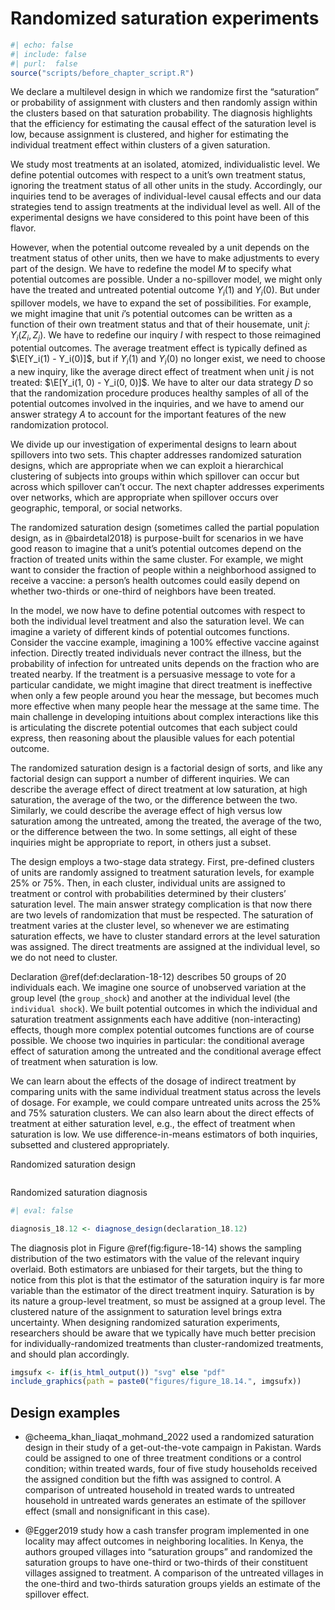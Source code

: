 # Randomized saturation experiments 

```r
#| echo: false
#| include: false
#| purl:  false
source("scripts/before_chapter_script.R")
```

:::: {.ddbox}
We declare a multilevel design in which we randomize first the "saturation" or probability of assignment with clusters and then randomly assign within the clusters based on that saturation probability. The diagnosis highlights that the efficiency for estimating the causal effect of the saturation level is low, because assignment is clustered, and higher for estimating the individual treatment effect within clusters of a given saturation.
::::


We study most treatments at an isolated, atomized, individualistic level. We define potential outcomes with respect to a unit's own treatment status, ignoring the treatment status of all other units in the study. Accordingly, our inquiries tend to be averages of individual-level causal effects and our data strategies tend to assign treatments at the individual level as well. All of the experimental designs we have considered to this point have been of this flavor.

However, when the potential outcome revealed by a unit depends on the treatment status of other units, then we have to make adjustments to every part of the design. We have to redefine the model *M* to specify what potential outcomes are possible. Under a no-spillover model, we might only have the treated and untreated potential outcome $Y_i(1)$ and $Y_i(0)$. But under spillover models, we have to expand the set of possibilities. For example, we might imagine that unit $i$'s potential outcomes can be written as a function of their own treatment status and that of their housemate, unit $j$: $Y_i(Z_i, Z_j)$. We have to redefine our inquiry *I* with respect to those reimagined potential outcomes. The average treatment effect is typically defined as $\E[Y_i(1) - Y_i(0)]$, but if $Y_i(1)$ and $Y_i(0)$ no longer exist, we need to choose a new inquiry, like the average direct effect of treatment when unit $j$ is not treated: $\E[Y_i(1, 0) - Y_i(0, 0)]$. We have to alter our data strategy *D* so that the randomization procedure produces healthy samples of all of the potential outcomes involved in the inquiries, and we have to amend our answer strategy *A* to account for the important features of the new randomization protocol.

We divide up our investigation of experimental designs to learn about spillovers into two sets. This chapter addresses randomized saturation designs, which are appropriate when we can exploit a hierarchical clustering of subjects into groups within which spillover can occur but across which spillover can't occur. The next chapter addresses experiments over networks, which are appropriate when spillover occurs over geographic, temporal, or social networks.

The randomized saturation design (sometimes called the partial population design, as in @bairdetal2018) is purpose-built for scenarios in we have good reason to imagine that a unit's potential outcomes depend on the fraction of treated units within the same cluster. For example, we might want to consider the fraction of people within a neighborhood assigned to receive a vaccine: a person's health outcomes could easily depend on whether two-thirds or one-third of neighbors have been treated. 

In the model, we now have to define potential outcomes with respect to both the individual level treatment and also the saturation level. We can imagine a variety of different kinds of potential outcomes functions. Consider the vaccine example, imagining a 100\% effective vaccine against infection. Directly treated individuals never contract the illness, but the probability of infection for untreated units depends on the fraction who are treated nearby. If the treatment is a persuasive message to vote for a particular candidate, we might imagine that direct treatment is ineffective when only a few people around you hear the message, but becomes much more effective when many people hear the message at the same time. The main challenge in developing intuitions about complex interactions like this is articulating the discrete potential outcomes that each subject could express, then reasoning about the plausible values for each potential outcome.

The randomized saturation design is a factorial design of sorts, and like any factorial design can support a number of different inquiries. We can describe the average effect of direct treatment at low saturation, at high saturation, the average of the two, or the difference between the two. Similarly, we could describe the average effect of high versus low saturation among the untreated, among the treated, the average of the two, or the difference between the two. In some settings, all eight of these inquiries might be appropriate to report, in others just a subset.

The design employs a two-stage data strategy. First, pre-defined clusters of units are randomly assigned to treatment saturation levels, for example 25\% or 75\%. Then, in each cluster, individual units are assigned to treatment or control with probabilities determined by their clusters' saturation level. The main answer strategy complication is that now there are two levels of randomization that must be respected. The saturation of treatment varies at the cluster level, so whenever we are estimating saturation effects, we have to cluster standard errors at the level saturation was assigned. The direct treatments are assigned at the individual level, so we do not need to cluster.

Declaration \@ref(def:declaration-18-12) describes 50 groups of 20 individuals each. We imagine one source of unobserved variation at the group level (the `group_shock`) and another at the individual level (the `individual shock`). We built potential outcomes in which the individual and saturation treatment assignments each have additive (non-interacting) effects, though more complex potential outcomes functions are of course possible. We choose two inquiries in particular: the conditional average effect of saturation among the untreated and the conditional average effect of treatment when saturation is low. 

We can learn about the effects of the dosage of indirect treatment by comparing units with the same individual treatment status across the levels of dosage. For example, we could compare untreated units across the 25\% and 75\% saturation clusters. We can also learn about the direct effects of treatment at either saturation level, e.g., the effect of treatment when saturation is low. We use difference-in-means estimators of both inquiries, subsetted and clustered appropriately.

:::{.definition #declaration-18-12} 

Randomized saturation design

```r
```

:::


:::{.lemma #diagnosis-18-12}

Randomized saturation diagnosis

```r
#| eval: false

diagnosis_18.12 <- diagnose_design(declaration_18.12)
```

The diagnosis plot in Figure \@ref(fig:figure-18-14) shows the sampling distribution of the two estimators with the value of the relevant inquiry overlaid. Both estimators are unbiased for their targets, but the thing to notice from this plot is that the estimator of the saturation inquiry is far more variable than the estimator of the direct treatment inquiry. Saturation is by its nature a group-level treatment, so must be assigned at a group level. The clustered nature of the assignment to saturation level brings extra uncertainty. When designing randomized saturation experiments, researchers should be aware that we typically have much better precision for individually-randomized treatments than cluster-randomized treatments, and should plan accordingly.

```r
imgsufx <- if(is_html_output()) "svg" else "pdf"
include_graphics(path = paste0("figures/figure_18.14.", imgsufx))
```

:::

## Design examples

- @cheema_khan_liaqat_mohmand_2022 used a randomized saturation design in their study of a get-out-the-vote campaign in Pakistan. Wards could be assigned to one of three treatment conditions or a control condition; within treated wards, four of five study households received the assigned condition but the fifth was assigned to control. A comparison of untreated household in treated wards to untreated household in untreated wards generates an estimate of the spillover effect (small and nonsignificant in this case).

- @Egger2019 study how a cash transfer program implemented in one locality may affect outcomes in neighboring localities. In Kenya, the authors grouped villages into "saturation groups" and randomized the saturation groups to have one-third or two-thirds of their constituent villages assigned to treatment. A comparison of the untreated villages in the one-third and two-thirds saturation groups yields an estimate of the spillover effect.


